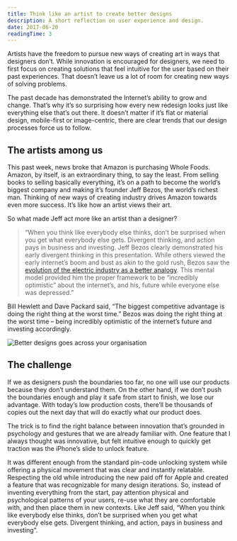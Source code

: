 ```yaml
---
title: Think like an artist to create better designs
description: A short reflection on user experience and design.
date: 2017-06-20
readingTime: 3
---
```


<span class="preamble">Artists have the freedom to pursue new ways of creating art in ways that designers don’t. While innovation is encouraged for designers, we need to first focus on creating solutions that feel intuitive for the user based on their past experiences. That doesn’t leave us a lot of room for creating new ways of solving problems.</span>

The past decade has demonstrated the Internet’s ability to grow and change. That’s why it’s so surprising how every new redesign looks just like everything else that’s out there. It doesn’t matter if it’s flat or material design, mobile-first or image-centric, there are clear trends that our design processes force us to follow.

## The artists among us

This past week, news broke that Amazon is purchasing Whole Foods. Amazon, by itself, is an extraordinary thing, to say the least. From selling books to selling basically everything, it’s on a path to become the world’s biggest company and making it’s founder Jeff Bezos, the world’s richest man. Thinking of new ways of creating industry drives Amazon towards even more success. It’s like how an artist views their art.

So what made Jeff act more like an artist than a designer?

> “When you think like everybody else thinks, don’t be surprised when you get what everybody else gets. Divergent thinking, and action pays in business and investing. Jeff Bezos clearly demonstrated his early divergent thinking in this presentation. While others viewed the early internet’s boom and bust as akin to the gold rush, Bezos saw the <a href="https://www.ted.com/talks/jeff_bezos_on_the_next_web_innovation" target="_blank">evolution of the electric industry as a better analogy</a>. This mental model provided him the proper framework to be “incredibly optimistic” about the internet’s, and his, future while everyone else was depressed.”

Bill Hewlett and Dave Packard said, “The biggest competitive advantage is doing the right thing at the worst time.” Bezos was doing the right thing at the worst time &#8211; being incredibly optimistic of the internet’s future and investing accordingly.

![Better designs goes across your organisation](Jeff-Bezos-Quotes-1-1024x454.jpg)

## The challenge

If we as designers push the boundaries too far, no one will use our products because they don’t understand them. On the other hand, if we don’t push the boundaries enough and play it safe from start to finish, we lose our advantage. With today’s low production costs, there’ll be thousands of copies out the next day that will do exactly what our product does.

The trick is to find the right balance between innovation that’s grounded in psychology and gestures that we are already familiar with. One feature that I always thought was innovative, but felt intuitive enough to quickly get traction was the iPhone’s slide to unlock feature.

It was different enough from the standard pin-code unlocking system while offering a physical movement that was clear and instantly relatable. Respecting the old while introducing the new paid off for Apple and created a feature that was recognizable for many design iterations. So, instead of inventing everything from the start, pay attention physical and psychological patterns of your users, re-use what they are comfortable with, and then place them in new contexts. Like Jeff said, “When you think like everybody else thinks, don’t be surprised when you get what everybody else gets. Divergent thinking, and action, pays in business and investing”.